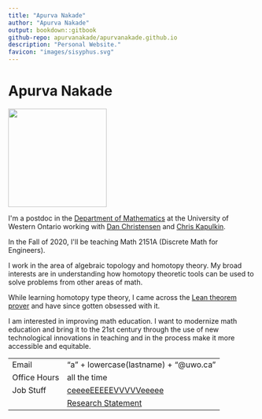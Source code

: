 ```yaml
--- 
title: "Apurva Nakade"
author: "Apurva Nakade"
output: bookdown::gitbook
github-repo: apurvanakade/apurvanakade.github.io
description: "Personal Website."
favicon: "images/sisyphus.svg"
---
```


# Apurva Nakade

<img src="images/me0.jpg" width="200px" class="right" />

I\'m a postdoc in the [Department of Mathematics] at the University of
Western Ontario working with [Dan Christensen] and [Chris Kapulkin].

In the Fall of 2020, I\'ll be teaching Math 2151A (Discrete Math for Engineers).

I work in the area of algebraic topology and homotopy theory. My broad
interests are in understanding how homotopy theoretic tools can be used
to solve problems from other areas of math. 

While learning homotopy type
theory, I came across the [Lean theorem prover] and have since gotten
obsessed with it. 

I am interested in improving math education. I want to
modernize math education and bring it to the 21st century through the
use of new technological innovations in teaching and in the process make
it more accessible and equitable.

|              |                                       |
|--------------|---------------------------------------|
| Email        | "a" + lowercase(lastname) + "@uwo.ca" |
| Office Hours | all the time                          |
| Job Stuff    | [ceeeeEEEEEVVVVVeeeee]                |
|              | [Research Statement]                  |


  [Department of Mathematics]: http://www.math.uwo.ca/ 
  [Dan Christensen]: https://jdc.math.uwo.ca/ 
  [Chris Kapulkin]: http://www.math.uwo.ca/faculty/kapulkin/
  [ceeeeEEEEEVVVVVeeeee]: https://drive.google.com/file/d/1CZJ4_A2ssI0-V_HszcPoEJyQC1EY2s5u/view?usp=sharing
  [Research Statement]: https://drive.google.com/file/d/15HeOJjr6BuuxA0ZNCwSYeHpB2d5Z2sci/view?usp=sharing
  [USA/Canada Mathcamp]: https://www.mathcamp.org/current_program/
  [Lean theorem prover]: https://leanprover-community.github.io/